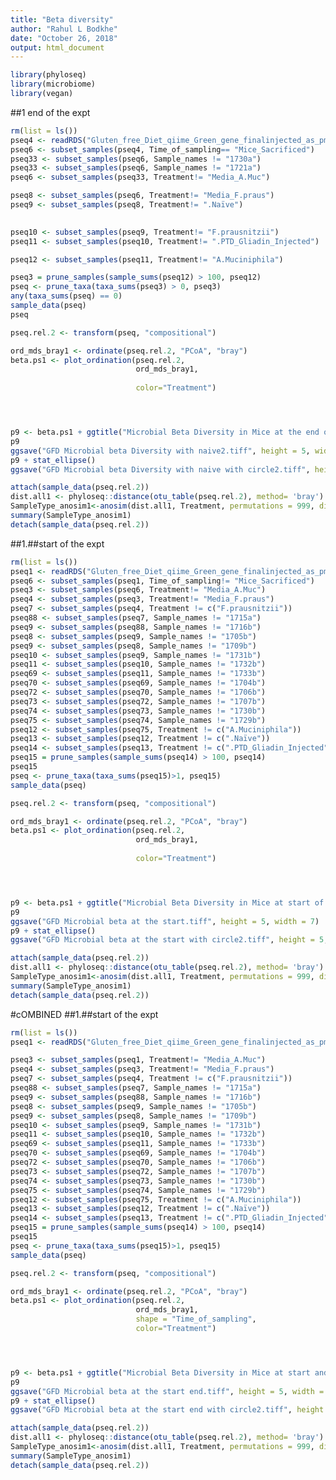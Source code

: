 ---
title: "Beta diversity"
author: "Rahul L Bodkhe"
date: "October 26, 2018"
output: html_document
---

```{r,kk}
library(phyloseq)
library(microbiome)
library(vegan)
```
##1 end of the expt
```{r}
rm(list = ls())
pseq4 <- readRDS("Gluten_free_Diet_qiime_Green_gene_finalinjected_as_pm2.rds")
pseq6 <- subset_samples(pseq4, Time_of_sampling== "Mice_Sacrificed")
pseq33 <- subset_samples(pseq6, Sample_names != "1730a")
pseq33 <- subset_samples(pseq6, Sample_names != "1721a")
pseq6 <- subset_samples(pseq33, Treatment!= "Media_A.Muc")

pseq8 <- subset_samples(pseq6, Treatment!= "Media_F.praus")
pseq9 <- subset_samples(pseq8, Treatment!= ".Naïve")
	

pseq10 <- subset_samples(pseq9, Treatment!= "F.prausnitzii")
pseq11 <- subset_samples(pseq10, Treatment!= ".PTD_Gliadin_Injected")

pseq12 <- subset_samples(pseq11, Treatment!= "A.Muciniphila")

pseq3 = prune_samples(sample_sums(pseq12) > 100, pseq12)
pseq <- prune_taxa(taxa_sums(pseq3) > 0, pseq3)
any(taxa_sums(pseq) == 0)
sample_data(pseq)
pseq
```

```{r}
pseq.rel.2 <- transform(pseq, "compositional")

ord_mds_bray1 <- ordinate(pseq.rel.2, "PCoA", "bray")
beta.ps1 <- plot_ordination(pseq.rel.2, 
                            ord_mds_bray1, 
                           
                            color="Treatment") 




p9 <- beta.ps1 + ggtitle("Microbial Beta Diversity in Mice at the end of the experiment") + theme_bw(base_size = 12) + theme(plot.title = element_text(size = 12, face= "bold")) + scale_color_manual(values = c("#3399FF",  "#000099","#009900")) + geom_point(shape=15, size= 3)
p9
ggsave("GFD Microbial beta Diversity with naive2.tiff", height = 5, width = 7)
p9 + stat_ellipse()
ggsave("GFD Microbial beta Diversity with naive with circle2.tiff", height = 5, width = 7)
```
```{r}
attach(sample_data(pseq.rel.2))
dist.all1 <- phyloseq::distance(otu_table(pseq.rel.2), method= 'bray')
SampleType_anosim1<-anosim(dist.all1, Treatment, permutations = 999, distance = "bray")
summary(SampleType_anosim1)
detach(sample_data(pseq.rel.2))
```

##1.##start of the expt
```{r}
rm(list = ls())
pseq1 <- readRDS("Gluten_free_Diet_qiime_Green_gene_finalinjected_as_pm2.rds")
pseq6 <- subset_samples(pseq1, Time_of_sampling!= "Mice_Sacrificed")
pseq3 <- subset_samples(pseq6, Treatment!= "Media_A.Muc")
pseq4 <- subset_samples(pseq3, Treatment!= "Media_F.praus")
pseq7 <- subset_samples(pseq4, Treatment != c("F.prausnitzii"))
pseq88 <- subset_samples(pseq7, Sample_names != "1715a") 
pseq9 <- subset_samples(pseq88, Sample_names != "1716b")
pseq8 <- subset_samples(pseq9, Sample_names != "1705b")
pseq9 <- subset_samples(pseq8, Sample_names != "1709b") 
pseq10 <- subset_samples(pseq9, Sample_names != "1731b")
pseq11 <- subset_samples(pseq10, Sample_names != "1732b")
pseq69 <- subset_samples(pseq11, Sample_names != "1733b")
pseq70 <- subset_samples(pseq69, Sample_names != "1704b")
pseq72 <- subset_samples(pseq70, Sample_names != "1706b")
pseq73 <- subset_samples(pseq72, Sample_names != "1707b")
pseq74 <- subset_samples(pseq73, Sample_names != "1730b")
pseq75 <- subset_samples(pseq74, Sample_names != "1729b")
pseq12 <- subset_samples(pseq75, Treatment != c("A.Muciniphila")) 
pseq13 <- subset_samples(pseq12, Treatment != c(".Naïve"))
pseq14 <- subset_samples(pseq13, Treatment != c(".PTD_Gliadin_Injected")) 
pseq15 = prune_samples(sample_sums(pseq14) > 100, pseq14)
pseq15
pseq <- prune_taxa(taxa_sums(pseq15)>1, pseq15)
sample_data(pseq)
```

```{r}
pseq.rel.2 <- transform(pseq, "compositional")

ord_mds_bray1 <- ordinate(pseq.rel.2, "PCoA", "bray")
beta.ps1 <- plot_ordination(pseq.rel.2, 
                            ord_mds_bray1, 
                           
                            color="Treatment") 




p9 <- beta.ps1 + ggtitle("Microbial Beta Diversity in Mice at start of the experiment") + theme_bw(base_size = 12) + theme(plot.title = element_text(size = 12, face= "bold")) + scale_color_manual(values = c("#3399FF",  "#000099","#009900")) + geom_point(shape=16, size= 3)
p9
ggsave("GFD Microbial beta at the start.tiff", height = 5, width = 7)
p9 + stat_ellipse()
ggsave("GFD Microbial beta at the start with circle2.tiff", height = 5, width = 7)
```
```{r}
attach(sample_data(pseq.rel.2))
dist.all1 <- phyloseq::distance(otu_table(pseq.rel.2), method= 'bray')
SampleType_anosim1<-anosim(dist.all1, Treatment, permutations = 999, distance = "bray")
summary(SampleType_anosim1)
detach(sample_data(pseq.rel.2))
```
#cOMBINED
##1.##start of the expt
```{r}
rm(list = ls())
pseq1 <- readRDS("Gluten_free_Diet_qiime_Green_gene_finalinjected_as_pm2.rds")

pseq3 <- subset_samples(pseq1, Treatment!= "Media_A.Muc")
pseq4 <- subset_samples(pseq3, Treatment!= "Media_F.praus")
pseq7 <- subset_samples(pseq4, Treatment != c("F.prausnitzii"))
pseq88 <- subset_samples(pseq7, Sample_names != "1715a") 
pseq9 <- subset_samples(pseq88, Sample_names != "1716b")
pseq8 <- subset_samples(pseq9, Sample_names != "1705b")
pseq9 <- subset_samples(pseq8, Sample_names != "1709b") 
pseq10 <- subset_samples(pseq9, Sample_names != "1731b")
pseq11 <- subset_samples(pseq10, Sample_names != "1732b")
pseq69 <- subset_samples(pseq11, Sample_names != "1733b")
pseq70 <- subset_samples(pseq69, Sample_names != "1704b")
pseq72 <- subset_samples(pseq70, Sample_names != "1706b")
pseq73 <- subset_samples(pseq72, Sample_names != "1707b")
pseq74 <- subset_samples(pseq73, Sample_names != "1730b")
pseq75 <- subset_samples(pseq74, Sample_names != "1729b")
pseq12 <- subset_samples(pseq75, Treatment != c("A.Muciniphila")) 
pseq13 <- subset_samples(pseq12, Treatment != c(".Naïve"))
pseq14 <- subset_samples(pseq13, Treatment != c(".PTD_Gliadin_Injected")) 
pseq15 = prune_samples(sample_sums(pseq14) > 100, pseq14)
pseq15
pseq <- prune_taxa(taxa_sums(pseq15)>1, pseq15)
sample_data(pseq)
```

```{r}
pseq.rel.2 <- transform(pseq, "compositional")

ord_mds_bray1 <- ordinate(pseq.rel.2, "PCoA", "bray")
beta.ps1 <- plot_ordination(pseq.rel.2, 
                            ord_mds_bray1,
                            shape = "Time_of_sampling",
                            color="Treatment") 




p9 <- beta.ps1 + ggtitle("Microbial Beta Diversity in Mice at start and end of the experiment") + theme_bw(base_size = 12) + theme(plot.title = element_text(size = 12, face= "bold")) + scale_color_manual(values = c("#3399FF",  "#000099","#009900")) + scale_shape_manual(values=c(16, 15))+geom_point( size= 3)
p9
ggsave("GFD Microbial beta at the start end.tiff", height = 5, width = 7)
p9 + stat_ellipse()
ggsave("GFD Microbial beta at the start end with circle2.tiff", height = 5, width = 7)
```
```{r}
attach(sample_data(pseq.rel.2))
dist.all1 <- phyloseq::distance(otu_table(pseq.rel.2), method= 'bray')
SampleType_anosim1<-anosim(dist.all1, Treatment, permutations = 999, distance = "bray")
summary(SampleType_anosim1)
detach(sample_data(pseq.rel.2))
```
